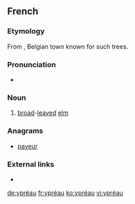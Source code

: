 ==French==

===Etymology===
From {{term|Ypres}}, Belgian town known for such trees.

===Pronunciation===
* {{IPA|/ipʁeo/|lang=fr}}

===Noun===
{{fr-noun|m|ypréaux|sort=ypreau}}

# [[broad]]-[[leaved]] [[elm]]

===Anagrams===
* [[payeur#French|payeur]]

===External links===
* {{R:TLFi}}

[[de:ypréau]]
[[fr:ypréau]]
[[ko:ypréau]]
[[vi:ypréau]]
